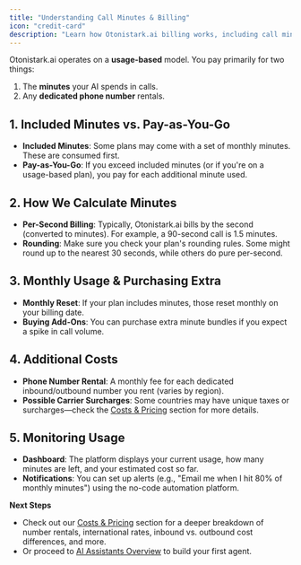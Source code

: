 ```yaml
---
title: "Understanding Call Minutes & Billing"
icon: "credit-card"
description: "Learn how Otonistark.ai billing works, including call minutes calculation, phone number rentals, and usage monitoring"
---
```


Otonistark.ai operates on a **usage-based** model. You pay primarily for two things:

1. The **minutes** your AI spends in calls.
2. Any **dedicated phone number** rentals.

## 1. Included Minutes vs. Pay-as-You-Go

- **Included Minutes**: Some plans may come with a set of monthly minutes. These are consumed first.
- **Pay-as-You-Go**: If you exceed included minutes (or if you're on a usage-based plan), you pay for each additional minute used.

## 2. How We Calculate Minutes

- **Per-Second Billing**: Typically, Otonistark.ai bills by the second (converted to minutes). For example, a 90-second call is 1.5 minutes.
- **Rounding**: Make sure you check your plan's rounding rules. Some might round up to the nearest 30 seconds, while others do pure per-second.

## 3. Monthly Usage & Purchasing Extra

- **Monthly Reset**: If your plan includes minutes, those reset monthly on your billing date.
- **Buying Add-Ons**: You can purchase extra minute bundles if you expect a spike in call volume.

## 4. Additional Costs

- **Phone Number Rental**: A monthly fee for each dedicated inbound/outbound number you rent (varies by region).
- **Possible Carrier Surcharges**: Some countries may have unique taxes or surcharges—check the [Costs & Pricing](../../costs-and-pricing/cost-overview.md) section for more details.

## 5. Monitoring Usage

- **Dashboard**: The platform displays your current usage, how many minutes are left, and your estimated cost so far.
- **Notifications**: You can set up alerts (e.g., "Email me when I hit 80% of monthly minutes") using the no-code automation platform.

**Next Steps**

- Check out our [Costs & Pricing](../../costs-and-pricing/cost-overview.md) section for a deeper breakdown of number rentals, international rates, inbound vs. outbound cost differences, and more.
- Or proceed to [AI Assistants Overview](../../ai-assistants-overview/what-is-an-ai-assistant.md) to build your first agent.
